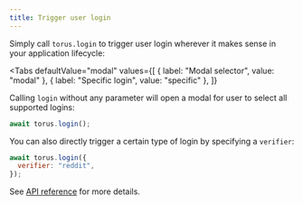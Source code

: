 ```yaml
---
title: Trigger user login
---
```



Simply call `torus.login` to trigger user login wherever it makes sense in your application lifecycle:

<Tabs
  defaultValue="modal"
  values={[
    { label: "Modal selector", value: "modal" },
    { label: "Specific login", value: "specific" },
  ]}
>
<TabItem value="modal">

Calling `login` without any parameter will open a modal for user to select all supported logins:

```js
await torus.login();
```

</TabItem>

<TabItem value="specific">

You can also directly trigger a certain type of login by specifying a `verifier`:

```js
await torus.login({
  verifier: "reddit",
});
```

</TabItem>

</Tabs>

See [API reference](/wallet/api-reference/account#login) for more details.
